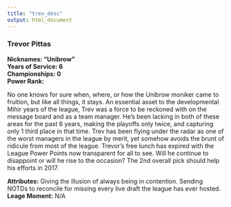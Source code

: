 ```yaml
---
title: "trev_desc"
output: html_document
---
```


### Trevor Pittas
**Nicknames: "Unibrow"**   
**Years of Service: 6**   
**Championships: 0**    
**Power Rank:**  

No one knows for sure when, where, or how the Unibrow moniker came to fruition, but like all things, it stays.  An essential asset to the developmental Mihir years of the league, Trev was a force to be reckoned with on the message board and as a team manager. He's been lacking in both of these areas for the past 6 years, making the playoffs only twice, and capturing only 1 third place in that time. Trev has been flying under the radar as one of the worst managers in the league by merit, yet somehow avoids the brunt of ridicule from most of the league. Trevor's free lunch has expired with the League Power Points now transparent for all to see. Will he continue to disappoint or will he rise to the occasion? The 2nd overall pick should help his efforts in 2017. 

**Attributes:** Giving the illusion of always being in contention. Sending NOTDs to reconcile for missing every live draft the league has ever hosted. 
**Leage Moment:** N/A